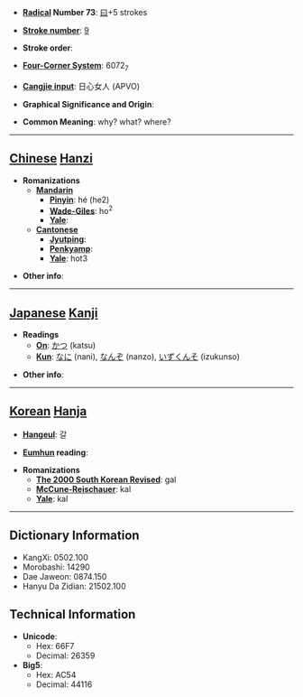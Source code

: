 * '''[[Wiktionary:Chinese radical index| Radical]] Number 73''': [[Wiktionary:Chinese radical index 曰|曰]]+5 strokes

* '''[[Wiktionary:Chinese total strokes index|Stroke number]]''': [[Wiktionary:Chinese total strokes index 9|9]]

* '''Stroke order''': 

* '''[[Wiktionary:Chinese four corner index|Four-Corner System]]''': 6072<sub>7</sub>

* '''[[Wiktionary:Chinese Cangjie index|Cangjie input]]''': 日心女人 (APVO)

* '''Graphical Significance and Origin''': 

* '''Common Meaning''': why? what? where?

----

== [[Chinese]] [[Hanzi]] ==

* '''Romanizations'''
** '''[[Mandarin]]'''
*** '''[[Pinyin]]''': hé (he2)
*** '''[[Wade-Giles]]''': ho<sup>2</sup>
*** '''[[Yale]]''': 
** '''[[Cantonese]]'''
*** '''[[Jyutping]]''':
*** '''[[Penkyamp]]''': 
*** '''[[Yale]]''': hot3

* '''Other info''': 

----

== [[Japanese]] [[Kanji]] ==

* '''Readings'''
** '''[[On]]''': [[かつ]] (katsu)
** '''[[Kun]]''': [[なに]] (nani), [[なんぞ]] (nanzo), [[いずくんそ]] (izukunso)

* '''Other info''':  

----

== [[Korean]] [[Hanja]] ==

* '''[[Hangeul]]''': 갈

* '''[[Eumhun]] reading''': 

* '''Romanizations'''
** '''[[The 2000 South Korean Revised Romanization|The 2000 South Korean Revised]]''': gal
** '''[[McCune-Reischauer]]''': kal
** '''[[Yale]]''': kal

----

== Dictionary Information ==

* KangXi: 0502.100
* Morobashi: 14290
* Dae Jaweon: 0874.150
* Hanyu Da Zidian: 21502.100

== Technical Information ==

* '''Unicode''':
** Hex: 66F7
** Decimal: 26359
* '''Big5''':
** Hex: AC54
** Decimal: 44116